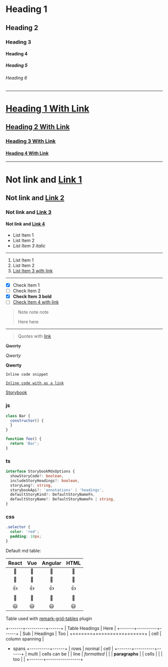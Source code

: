 <!-- storyKind = mdx syntax -->

<!-- storyName = heading -->

# Heading 1

## Heading 2

### Heading 3

#### Heading 4

##### Heading 5

###### Heading 6

---

# [Heading 1 With Link](https://storybook.js.org/)

## [Heading 2 With Link](https://storybook.js.org/)

### [Heading 3 With Link](https://storybook.js.org/)

#### [Heading 4 With Link](https://storybook.js.org/)

---

# Not link and [Link 1](https://storybook.js.org/)

## Not link and [Link 2](https://storybook.js.org/)

### Not link and [Link 3](https://storybook.js.org/)

#### Not link and [Link 4](https://storybook.js.org/)

<!-- storyName = lists -->

* List Item 1
* List Item 2
* _List Item 3 italic_

---

1. List Item 1
2. List Item 2
3. [List Item 3 with link](https://storybook.js.org/)

***

- [x] Check Item 1
- [ ] Check Item 2
- [x] **Check Item 3 bold**
- [ ] [Check Item 4 with link](https://storybook.js.org/)

<!-- storyName = quotes -->

> Note note note
>
> Here here

---

> Quotes with [link](https://storybook.js.org/)

<!-- storyName = text emphasizing -->

~~Qwerty~~

_Qwerty_

**Qwerty**

`Inline code snippet`

[`Inline code with as a link`](https://storybook.js.org/)

<!-- storyName = links -->

[Storybook](https://storybook.js.org/)

<!-- storyName = code -->

### js

```js
class Bar {
  constructor() {
  }
}

function foo() {
  return 'Bar';
}
```

### ts

```ts
interface StorybookMdxOptions {
  showStoryCode?: boolean,
  includeStoryHeadings?: boolean,
  storyLang?: string,
  storybookApi?: 'annotations' | 'headings',
  defaultStoryKind?: DefaultStoryNameFn,
  defaultStoryName?: DefaultStoryNameFn | string,
}
```

### css

```css
.selector {
  color: 'red';
  padding: 10px;
}
```

<!-- storyName = table -->

Default md table:

| React | Vue | Angular | HTML |
|:-----:|:---:|:-------:|:----:|
| 🚀 | 🚀 | 🚀 | 🚀 |
| 🏅 | 🏅 | 🏅 | 🏅 |
| 👍 | 👍 | 👍 | 👍 |
| 💪 | 💪 | 💪 | 💪 |
| 😃 | 😃 | 😃 | 😃 |

Table used with [remark-grid-tables](https://github.com/zestedesavoir/zmarkdown/tree/master/packages/remark-grid-tables) plugin

+-------+----------+------+
| Table Headings   | Here |
+-------+----------+------+
| Sub   | Headings | Too  |
+=======+==========+======+
| cell  | column spanning |
+ spans +----------+------+
| rows  | normal   | cell |
+-------+----------+------+
| multi | cells can be    |
| line  | *formatted*     |
|       | **paragraphs**  |
| cells |                 |
| too   |                 |
+-------+-----------------+
